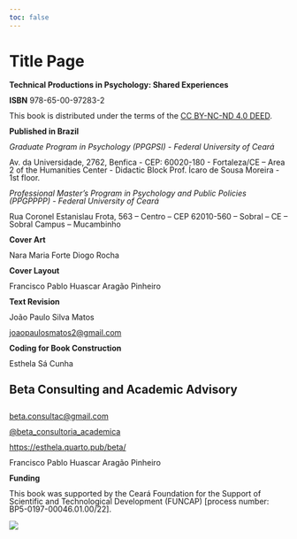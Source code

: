 ```yaml
---
toc: false
---
```


# Title Page {.unnumbered}

::: {style="line-height: 1;"}
**Technical Productions in Psychology: Shared Experiences**

**ISBN** 978-65-00-97283-2

This book is distributed under the terms of the [CC BY-NC-ND 4.0 DEED](https://creativecommons.org/licenses/by-nc-nd/4.0/){.external target="_blank"}.

**Published in Brazil**

*Graduate Program in Psychology (PPGPSI) - Federal University of Ceará*

Av. da Universidade, 2762, Benfica - CEP: 60020-180 - Fortaleza/CE – Area 2 of the Humanities Center - Didactic Block Prof. Ícaro de Sousa Moreira - 1st floor.

*Professional Master's Program in Psychology and Public Policies (PPGPPPP) - Federal University of Ceará*

Rua Coronel Estanislau Frota, 563 – Centro – CEP 62010-560 – Sobral – CE – Sobral Campus – Mucambinho

**Cover Art**

Nara Maria Forte Diogo Rocha

**Cover Layout**

Francisco Pablo Huascar Aragão Pinheiro

**Text Revision**

João Paulo Silva Matos

::: {.callout-note appearance="simple" icon="false"}
[joaopaulosmatos2\@gmail.com](mailto:%20joaopaulosmatos2@gmail.com)
:::

**Coding for Book Construction**

Esthela Sá Cunha

::: {.callout-note appearance="simple" icon="false"}
## Beta Consulting and Academic Advisory

<br> [beta.consultac\@gmail.com](mailto:%20beta.consultac@gmail.com)

[\@beta_consultoria_academica](https://www.instagram.com/beta_consultoria_academica/ "Instagram"){.external target="_blank"}

[https://esthela.quarto.pub/beta/](https://esthela.quarto.pub/beta/){.external target="_blank"}
:::

Francisco Pablo Huascar Aragão Pinheiro

**Funding**

This book was supported by the Ceará Foundation for the Support of Scientific and Technological Development (FUNCAP) \[process number: BP5-0197-00046.01.00/22\].
:::

![](./imagens/ficha-198318-1.png){fig-alt="Title and subtitle: Technical Productions in Psychology [electronic book]: shared experiences. Organization: Francisco Pablo Huascar Aragão Pinheiro, João Paulo Pereira Barros. Edition: 1st edition. Place of Publication: Fortaleza, CE. Publisher: Author's Edition, 2024. Format: PDF. Additional information: Various authors. Includes bibliography. ISBN 978-65-00-97283-2. Main subjects of the work: Articles - Collections. Psychology. Psychology - Research. Work indexers: I. Pinheiro, Francisco Pablo Huascar Aragão. II. Barros, João Paulo Pereira. Call number CDD: 150. Systematic cataloging indexes: Psychology 150. Cataloging by: Aline Graziele Benitez – Librarian – CRB-1/3129."}
